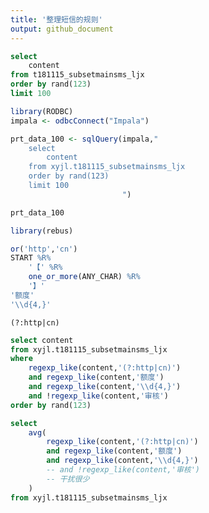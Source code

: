 ```yaml
---
title: '整理短信的规则'
output: github_document
---
```


```sql
select 
    content
from t181115_subsetmainsms_ljx
order by rand(123)
limit 100
```

```r
library(RODBC)
impala <- odbcConnect("Impala")
```

```r
prt_data_100 <- sqlQuery(impala,"
    select 
        content
    from xyjl.t181115_subsetmainsms_ljx
    order by rand(123)
    limit 100
                         ")
```

```r
prt_data_100
```

```r
library(rebus)
```

```r
or('http','cn')
START %R%
    '【' %R%
    one_or_more(ANY_CHAR) %R%
    '】'
'额度'
'\\d{4,}'
```

`(?:http|cn)`

```sql
select content
from xyjl.t181115_subsetmainsms_ljx
where
    regexp_like(content,'(?:http|cn)')
    and regexp_like(content,'额度')
    and regexp_like(content,'\\d{4,}')
    and !regexp_like(content,'审核')
order by rand(123)
```

```sql
select 
    avg(
        regexp_like(content,'(?:http|cn)')
        and regexp_like(content,'额度')
        and regexp_like(content,'\\d{4,}')
        -- and !regexp_like(content,'审核')
        -- 干扰很少
    )
from xyjl.t181115_subsetmainsms_ljx
```


        

